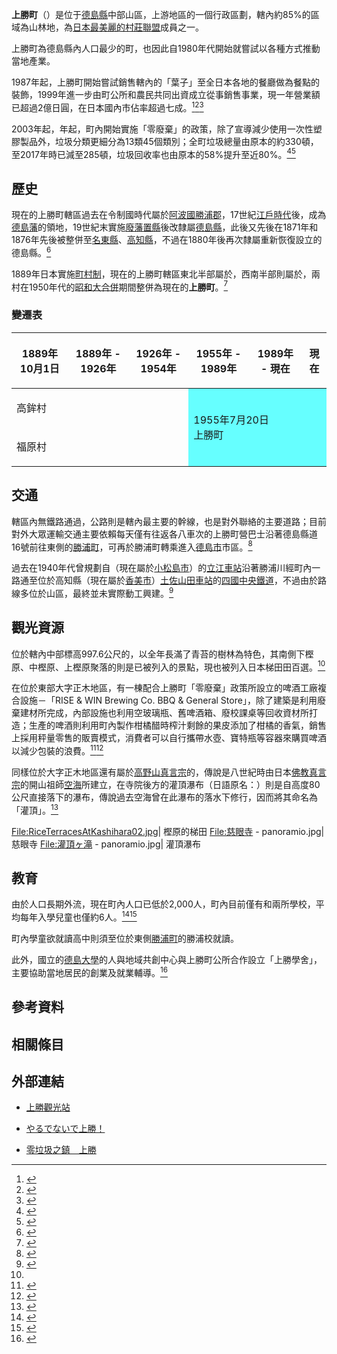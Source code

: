 {{日本町村
| 自治體名   = 上勝
| 町村       = 町
| 圖像       = [[File:Table_mountain_rice_field_-_棚田_-_panoramio.jpg|240px]]
| 圖像說明   = {{Tsl|ja|樫原の棚田|樫原梯田}}
| 町村章     = [[File:Emblem_of_Kamikatsu,_Tokushima.svg|100px]]
| 日文原名   = 上勝町
| 平假名     = かみかつちょう
| 羅馬字拼音 = Kamikatsu-chō
| 都道府縣   = 德島縣
| 支廳       =
| 郡         = 勝浦郡
| 編號       = 36302-2
| 面積       = 109.68
| 邊界未定   =
| 人口       = 1,501<ref>{{Cite web| url=http://www.kamikatsu.jp/| title=人口と世帯数（2020年8月1日）| publisher=上勝町公所| language=ja| accessdate=2020-08-03| archive-date=2021-03-08| archive-url=https://web.archive.org/web/20210308022043/https://www.google-analytics.com/ga.js| dead-url=no}}</ref>
| 統計時間   = 2020年87月1日
| 自治體     = [[勝浦町|勝浦町]]、[[那賀町|那賀町]]、[[神山町|神山町]]、[[佐那河内村|佐那河内村]]
| 樹         = [[日本紅豆杉|日本紅豆杉]]
| 花         = [[龍膽|龍膽]]
| 鳥         = [[黃鶺鴒|黃鶺鴒]]
| 其他象徵物 =
| 其他象徵   =
| 首長       = 花本靖
| 卸任日期   = 2021年4月24日
| 議員數     = 8
| 郵遞區號   = 771-4501
| 所在地     = 勝浦郡上勝町大字福原字下横峯3番地1<br>[[File:Kamikatsu_town_office.jpg|210px]]
| 電話號碼   = 885-46-0323
| 外部連結   = {{url|http://www.kamikatsu.jp/}}
| 地圖       = [[File:Kamikatsu_in_Tokushima_Prefecture_Ja.svg|250px]]
| 註記       = 
}}

'''上勝町'''（{{jpn|j=上勝町|hg=かみかつちょう|rm=Kamikatsu chō|f=y}}）是位于[[德島縣|德島縣]]中部山區，{{Tsl|ja|勝浦川}}上游地區的一個行政區劃，轄內約85%的區域為山林地，為[[日本最美麗的村莊聯盟|日本最美麗的村莊聯盟]]成員之一。

上勝町為德島縣內人口最少的町，也因此自1980年代開始就嘗試以各種方式推動當地產業。

1987年起，上勝町開始嘗試銷售轄內的「葉子」至全日本各地的餐廳做為餐點的裝飾，1999年進一步由町公所和農民共同出資成立{{Tsl|ja|いろどり|株式會社彩}}從事銷售事業，現一年營業額已超過2億日圓，在日本國內市佔率超過七成。<ref>{{Cite journal| url=http://www.cw.com.tw/article/article.action?id=5076990| title=上勝町　不怕老的山村 用樹葉賺回青春| author=周慧菁| date=2016-06-21| accessdate=2017-04-27| journal=天下雜誌| volume=600| language=zh-tw| archive-date=2019-05-06| archive-url=https://web.archive.org/web/20190506054148/https://www.cw.com.tw/article/article.action?id=5076990| dead-url=no}}</ref><ref>{{Cite journal| url=https://www.gvm.com.tw/Boardcontent_13595.html| title=日本四國中小企業 彩株式會社 「彩」集葉子，摘下億圓商機| author=周慧菁| journal=遠見雜誌| volume=257| date=2007-11| accessdate=2017-04-27| language=zh-tw| archive-date=2017-04-27| archive-url=https://web.archive.org/web/20170427103039/https://www.gvm.com.tw/Boardcontent_13595.html| dead-url=no}}</ref><ref>{{Cite news| url=http://www.appledaily.com.tw/realtimenews/article/new/20151222/758094/| title=日本鄉村阿婆　賣樹葉年賺270萬| date=2015-12-22| work=蘋果日報| accessdate=2017-04-27| language=zh-tw| archive-date=2017-05-19| archive-url=https://web.archive.org/web/20170519180657/http://www.appledaily.com.tw/realtimenews/article/new/20151222/758094/| dead-url=no}}</ref>

2003年起，年起，町內開始實施「零廢棄」的政策，除了宣導減少使用一次性塑膠製品外，垃圾分類更細分為13類45個類別；全町垃圾總量由原本的約330頓，至2017年時已減至285頓，垃圾回收率也由原本的58%提升至近80%。<ref>{{Cite news| url=https://udn.com/news/story/120883/4750737| title=甩塑膠垃圾大國 日本難捨層層包裝文化| author=莊蕙嘉| date=2020-08-03| newspaper=聯合報| language=zh-tw| accessdate=2020-08-03| archive-date=2020-09-01| archive-url=https://web.archive.org/web/20200901064554/https://udn.com/news/story/120883/4750737| dead-url=no}}</ref><ref>{{Cite web| url=https://zwtk.jp/wp-content/uploads/2020/03/ごみ処理統計グラフH20-29.pdf| title=ごみ処理統計グラフ　2008-2017| work=ゼロ・ウェイストタウン上勝| publisher=上勝町公所| date=2020-03-01| language=zh-tw| accessdate=2020-08-03| archive-date=2020-10-25| archive-url=https://web.archive.org/web/20201025084115/https://zwtk.jp/wp-content/uploads/2020/03/%E3%81%94%E3%81%BF%E5%87%A6%E7%90%86%E7%B5%B1%E8%A8%88%E3%82%B0%E3%83%A9%E3%83%95H20-29.pdf| dead-url=no}}</ref>

==歷史==

現在的上勝町轄區過去在令制國時代屬於[[阿波國|阿波國]][[勝浦郡|勝浦郡]]，17世紀[[江戶時代|江戶時代]]後，成為[[德島藩|德島藩]]的領地，19世紀末實施[[廢藩置縣|廢藩置縣]]後改隸屬[[德島縣|德島縣]]，此後又先後在1871年和1876年先後被整併至[[名東縣|名東縣]]、[[高知縣|高知縣]]，不過在1880年後再次隸屬重新恢復設立的德島縣。<ref>{{Cite web| url=https://www.pref.tokushima.lg.jp/kenseijoho/tokushimakennitsuite/rekishi/| title=歴史| publisher=德島縣廳| language=ja| accessdate=2020-08-04| archive-date=2021-10-04| archive-url=https://web.archive.org/web/20211004005229/https://www.pref.tokushima.lg.jp/kenseijoho/tokushimakennitsuite/rekishi/| dead-url=no}}</ref>

1889年日本實施[[町村制|町村制]]，現在的上勝町轄區東北半部屬於{{Tsl|ja|高鉾村}}，西南半部則屬於{{Tsl|ja|福原村 (徳島県)|福原村 (德島縣)|福原村}}，兩村在1950年代的[[昭和大合併|昭和大合併]]期間整併為現在的'''上勝町'''。<ref>{{Cite web| url=http://www.kamikatsu.jp/reiki/reiki_honbun/o007RG00000001.html| title=昭和30年7月23日　総理府告示第1359号| date=1955-07-23| publisher=上勝町公所| language=ja| accessdate=2020-08-04| archive-date=2017-02-16| archive-url=https://web.archive.org/web/20170216005604/http://www.kamikatsu.jp/reiki/reiki_honbun/o007RG00000001.html| dead-url=no}}</ref>

===變遷表===

{| class="wikitable" style="font-size:x-small"
! 1889年10月1日
! 1889年 - 1926年
! 1926年 - 1954年
! 1955年 - 1989年
! 1989年 - 現在
! 現在
|-
| colspan=3 | 高鉾村
| rowspan=2 colspan=3 style="background-color:#6ff;"| 1955年7月20日<br />上勝町
|-
| colspan=3 | 福原村
|}

== 交通 ==

轄區內無鐵路通過，公路{{Tsl|ja|徳島県道16号徳島上那賀線|德島縣道16號德島上那賀線|德島縣道16號}}則是轄內最主要的幹線，也是對外聯絡的主要道路；目前對外大眾運輸交通主要依賴每天僅有往返各八車次的上勝町營巴士沿著德島縣道16號前往東側的[[勝浦町|勝浦町]]，可再於勝浦町轉乘{{Tsl|ja|徳島バス|德島巴士}}進入[[德島市|德島市]]市區。<ref name="Xinmedia-16148">{{Cite news| url=https://solomo.xinmedia.com/jessywu/161748| title=傳奇零垃圾小鎮「德島縣上勝町」日本最美村莊 百選梯田、尋找豆豆龍青苔夢幻世界「山犬嶽」上集| date=2019-02-10| author=潔西| work=欣傳媒| language=ja| accessdate=2020-08-04}}</ref>

過去在1940年代曾規劃自{{Tsl|ja|立江町}}（現在屬於[[小松島市|小松島市]]）的[[立江車站|立江車站]]沿著勝浦川經町內一路通至位於高知縣{{Tsl|ja|土佐山田町 (香美市)|土佐山田町 (香美市)|山田町}}（現在屬於[[香美市|香美市]]）[[土佐山田車站|土佐山田車站]]的[[四國中央鐵道|四國中央鐵道]]，不過由於路線多位於山區，最終並未實際動工興建。<ref>{{Cite web| url=http://www.ne.jp/asahi/wc6y-nmk/komatetsu/jigyoho/a6.htm| title=なぜ長期未開業線は『鉄道要覧』に記載されないか| work=駒鉄太郎の鉄道データベース| language=ja| accessdate=2020-08-03| archive-date=2020-12-20| archive-url=https://web.archive.org/web/20201220173145/http://www.ne.jp/asahi/wc6y-nmk/komatetsu/jigyoho/a6.htm| dead-url=no}}</ref>

== 觀光資源 ==

位於轄內中部標高997.6公尺的{{Tsl|ja|山犬嶽}}，以全年長滿了青苔的樹林為特色，其南側下樫原、中樫原、上樫原聚落的{{Tsl|ja|樫原の棚田|樫原的梯田}}則是已被列入{{Tsl|ja|重要文化的景観}}的景點，現也被列入日本梯田田百選。<ref name="Xinmedia-16148"/>

在位於東部大字正木地區，有一棟配合上勝町「零廢棄」政策所設立的啤酒工廠複合設施－「RISE & WIN Brewing Co. BBQ & General Store」，除了建築是利用廢棄建材所完成，內部設施也利用空玻璃瓶、舊啤酒箱、廢校課桌等回收資材所打造；生產的啤酒則利用町內製作柑橘醋時榨汁剩餘的果皮添加了柑橘的香氣，銷售上採用秤量零售的販賣模式，消費者可以自行攜帶水壺、寶特瓶等容器來購買啤酒以減少包裝的浪費。<ref>{{Cite magazine| url=https://www.wowlavie.com/Article/AE1801079| title=以廢料築起精釀啤酒廠！日本環保小鎮的零浪費風潮 Kamikatz Public House| date=2018-05-27| author=高綺韓| magazine=《La Vie》雜誌| volume=2018年5月號| language=zh-tw| accessdate=2020-08-04| archive-date=2021-04-17| archive-url=https://web.archive.org/web/20210417042613/https://www.wowlavie.com/article/ae1801079| dead-url=no}}</ref><ref>{{Cite news| url=https://talk.ltn.com.tw/article/breakingnews/1411753| title=日本自由行》山村阿婆賣樹葉年賺千萬圓：締造傳奇的德島上勝町| author=林翠儀| date=2016-08-14| work=自由評論網| language=zh-tw| accessdate=2020-08-04| archive-date=2018-12-09| archive-url=https://web.archive.org/web/20181209110327/http://talk.ltn.com.tw/article/breakingnews/1411753| dead-url=no}}</ref>

同樣位於大字正木地區還有屬於[[高野山真言宗|高野山真言宗]]的{{Tsl|ja|慈眼寺 (徳島県上勝町)|慈眼寺 (德島縣上勝町)|慈眼寺}}，傳說是八世紀時由日本[[佛教|佛教]][[真言宗|真言宗]]的開山祖師[[空海|空海]]所建立，在寺院後方的灌頂瀑布（日語原名：{{lang|ja|灌頂ヶ滝}}）則是自高度80公尺直接落下的瀑布，傳說過去空海曾在此瀑布的落水下修行，因而將其命名為「灌頂」。<ref name="Xinmedia-162420">{{Cite news| url=https://solomo.xinmedia.com/jessywu/162420| title=傳奇零垃圾「德島縣上勝町」日本最美村莊百選梯田 弘法大師修行灌頂瀑布 月之宿溫泉 (下集)| date=2019-02-24| author=潔西| work=欣傳媒| language=ja| accessdate=2020-08-04}}</ref>

<Gallery widths=200px heights=200px>
File:RiceTerracesAtKashihara02.jpg| 樫原的梯田
File:慈眼寺 - panoramio.jpg| 慈眼寺
File:灌頂ヶ滝 - panoramio.jpg| 灌頂瀑布
</Gallery>

== 教育 ==

由於人口長期外流，現在町內人口已低於2,000人，町內目前僅有{{Tsl|ja|上勝町立上勝中学校|上勝町立上勝中學校|上勝中學校}}和{{Tsl|ja|上勝町立上勝小学校|上勝町立上勝小學校|上勝小學校}}兩所學校，平均每年入學兒童也僅約6人。<ref>{{Cite web| url=https://e-school.e-tokushima.or.jp/kamikatsu/es/kamikatsu/html/htdocs/?page_id=16| title=学校紹介| date=2020-05-01| publisher=上勝小学校| language=ja| accessdate=2020-08-03| archive-date=2021-04-22| archive-url=https://web.archive.org/web/20210422181557/https://e-school.e-tokushima.or.jp/kamikatsu/es/kamikatsu/html/htdocs/?page_id=16| dead-url=no}}</ref><ref>{{Cite web| url=https://e-school.e-tokushima.or.jp/kamikatsu/jh/kamikatsu/html/htdocs/?page_id=139| title=生徒数| publisher=上勝中学校| date=2020-04| language=ja| accessdate=2020-08-03| archive-date=2020-09-28| archive-url=https://web.archive.org/web/20200928060655/https://e-school.e-tokushima.or.jp/kamikatsu/jh/kamikatsu/html/htdocs/?page_id=139| dead-url=no}}</ref>

町內學童欲就讀高中則須至位於東側[[勝浦町|勝浦町]]的{{Tsl|ja|徳島県立小松島西高等学校|德島縣立小松島西高等學校}}勝浦校就讀。

此外，國立的[[德島大學|德島大學]]的人與地域共創中心與上勝町公所合作設立「上勝學舍」，主要協助當地居民的創業及就業輔導。<ref>{{Cite web| url=https://www.tokushima-u.ac.jp/cr/kamikatsu/about/| title=上勝学舎とは| publisher=徳島大学人と地域共創センター上勝学舎| language=ja| accessdate=2020-08-03| archive-date=2020-10-27| archive-url=https://web.archive.org/web/20201027120617/https://www.tokushima-u.ac.jp/cr/kamikatsu/about/| dead-url=no}}</ref>

== 參考資料 ==
{{Reflist|30em}}

== 相關條目 ==
{{commonscat|Kamikatsu, Tokushima}}

==外部連結==

* {{Ja}} [http://www.kamikatsu.jp/kankou/ 上勝觀光站] {{Wayback|url=http://www.kamikatsu.jp/kankou/ |date=20211228233615 }}
* {{Ja}} [http://www.tm-i.net/kamikatsu/ やるでないで上勝！ ] {{Wayback|url=http://www.tm-i.net/kamikatsu/ |date=20170704115003 }}
* {{Ja}} [https://zwtk.jp/ 零垃圾之鎮　上勝] {{Wayback|url=https://zwtk.jp/ |date=20210509213758 }}

{{德島縣}}
{{Authority control}}